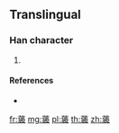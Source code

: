 {{character info/new}}
==Translingual==

===Han character===
{{Han char|rn=140|rad=艸|as=15|sn=21|four=|canj=TODV}}

# {{defn|Han|sort=艸15}}

====References====
* {{Han ref|kx=1066.371|hdz=53320.081|uh=85F5|ud=34293}}

[[fr:藵]]
[[mg:藵]]
[[pl:藵]]
[[th:藵]]
[[zh:藵]]